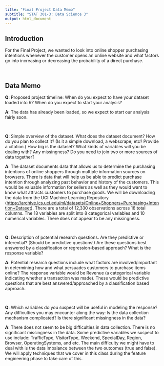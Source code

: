 ```yaml
---
title: "Final Project Data Memo"
subtitle: "STAT 301-3: Data Science 3"
output: html_document
---
```


## Introduction

For the Final Project, we wanted to look into online shopper purchasing intentions whenever the customer opens an online website and what factors go into increasing or decreasing the probability of a direct purchase.

<br>

## Data Memo

**Q**: Proposed project timeline: When do you expect to have your dataset loaded into R? When do you expect to start your analysis?

**A**: The data has already been loaded, so we expect to start our analysis fairly soon.

<br>

**Q**: Simple overview of the dataset. What does the dataset document? How do you plan to collect it? (Is it a simple download, a webscrape, etc? Provide a citation.) How big is the dataset? What kinds of variables will you be dealing with? Any missingness? Do you need to join two or more sources of data together?

**A**: The dataset documents data that allows us to determine the purchasing intentions of online shoppers through multiple information sources on browsers. There is data that will help us be able to predict purchase intention through analyzing past behavior and history of the customers. This would be valuable information for sellers as well as they would want to know what attracts customers to purchase goods. We will be downloading the data from the UCI Machine Learning Repository (<https://archive.ics.uci.edu/ml/datasets/Online+Shoppers+Purchasing+Intention+Dataset>). There are a total of 12,330 observations across 18 total columns. The 18 variables are split into 8 categorical variables and 10 numerical variables. There does not appear to be any missingness.

<br>

**Q**: Description of potential research questions. Are they predictive or inferential? (Should be predictive questions!) Are these questions best answered by a classification or regression-based approach? What is the response variable?

**A**: Potential research questions include what factors are involved/important in determining how and what persuades customers to purchase items online? The response variable would be Revenue (a categorical variable indicating whether a transaction was made). These would be predictive questions that are best answered/approached by a classification based approach.

<br>

**Q**: Which variables do you suspect will be useful in modeling the response? Any difficulties you may encounter along the way: Is the data collection mechanism complicated? Is there significant missingness in the data?

**A**: There does not seem to be big difficulties in data collection. There is no significant missingness in the data. Some predictive variables we suspect to use include: TrafficType, VisitorType, Weekend, SpecialDay, Region, Browser, OperatingSystems, and etc. The main difficulty we might have to deal with is the data imbalance between the two outcomes (true and false). We will apply techniques that we cover in this class during the feature engineering phase to take care of this.
